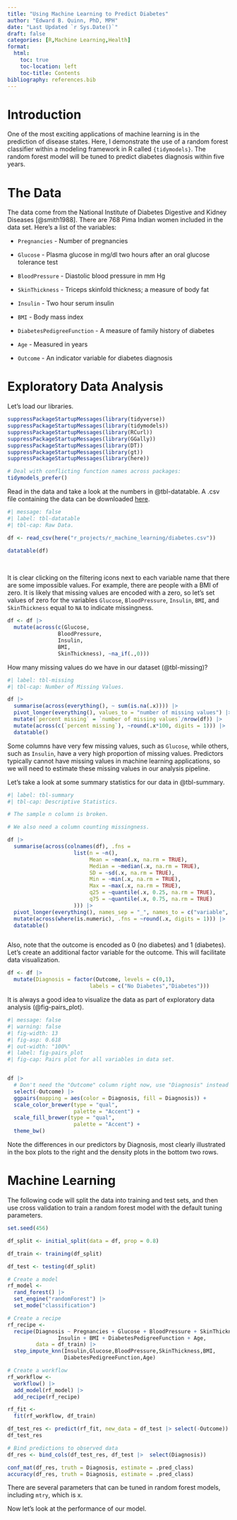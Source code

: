 ```yaml
---
title: "Using Machine Learning to Predict Diabetes"
author: "Edward B. Quinn, PhD, MPH"
date: "Last Updated `r Sys.Date()`"
draft: false
categories: [R,Machine Learning,Health]
format: 
  html:
    toc: true
    toc-location: left
    toc-title: Contents
bibliography: references.bib
---
```


# Introduction

One of the most exciting applications of machine learning is in the prediction of disease states. Here, I demonstrate the use of a random forest classifier within a modeling framework in R called `{tidymodels}`. The random forest model will be tuned to predict diabetes diagnosis within five years.

# The Data

The data come from the National Institute of Diabetes Digestive and Kidney Diseases [@smith1988]. There are 768 Pima Indian women included in the data set. Here's a list of the variables:

-   `Pregnancies` - Number of pregnancies

-   `Glucose` - Plasma glucose in mg/dl two hours after an oral glucose tolerance test

-   `BloodPressure` - Diastolic blood pressure in mm Hg

-   `SkinThickness` - Triceps skinfold thickness; a measure of body fat

-   `Insulin` - Two hour serum insulin

-   `BMI` - Body mass index

-   `DiabetesPedigreeFunction` - A measure of family history of diabetes

-   `Age` - Measured in years

-   `Outcome` - An indicator variable for diabetes diagnosis

# Exploratory Data Analysis

Let's load our libraries.

```r

suppressPackageStartupMessages(library(tidyverse))
suppressPackageStartupMessages(library(tidymodels))
suppressPackageStartupMessages(library(RCurl))
suppressPackageStartupMessages(library(GGally))
suppressPackageStartupMessages(library(DT))
suppressPackageStartupMessages(library(gt))
suppressPackageStartupMessages(library(here))

# Deal with conflicting function names across packages:
tidymodels_prefer()

```

Read in the data and take a look at the numbers in @tbl-datatable. A .csv file containing the data can be downloaded [here](https://www.kaggle.com/datasets/uciml/pima-indians-diabetes-database/data).

```r
#| message: false
#| label: tbl-datatable
#| tbl-cap: Raw Data.

df <- read_csv(here("r_projects/r_machine_learning/diabetes.csv"))

datatable(df)

```

<br>

It is clear clicking on the filtering icons next to each variable name that there are some impossible values. For example, there are people with a BMI of zero. It is likely that missing values are encoded with a zero, so let's set values of zero for the variables `Glucose`, `BloodPressure`, `Insulin`, `BMI`, and `SkinThickness` equal to `NA` to indicate missingness.

```r

df <- df |> 
  mutate(across(c(Glucose,
                BloodPressure,
                Insulin,
                BMI,
                SkinThickness), ~na_if(.,0)))

```

How many missing values do we have in our dataset (@tbl-missing)?

```r
#| label: tbl-missing
#| tbl-cap: Number of Missing Values.

df |> 
  summarise(across(everything(), ~ sum(is.na(.x)))) |> 
  pivot_longer(everything(), values_to = "number of missing values") |> 
  mutate(`percent missing` = `number of missing values`/nrow(df)) |> 
  mutate(across(c(`percent missing`), ~round(.x*100, digits = 1))) |> 
  datatable()

```

Some columns have very few missing values, such as `Glucose`, while others, such as `Insulin`, have a very high proportion of missing values. Predictors typically cannot have missing values in machine learning applications, so we will need to estimate these missing values in our analysis pipeline.

Let's take a look at some summary statistics for our data in @tbl-summary.

```r
#| label: tbl-summary
#| tbl-cap: Descriptive Statistics.

# The sample n column is broken.

# We also need a column counting missingness.

df |> 
  summarise(across(colnames(df), .fns = 
                     list(n = ~n(),
                          Mean = ~mean(.x, na.rm = TRUE),
                          Median = ~median(.x, na.rm = TRUE),
                          SD = ~sd(.x, na.rm = TRUE),
                          Min = ~min(.x, na.rm = TRUE),
                          Max = ~max(.x, na.rm = TRUE),
                          q25 = ~quantile(.x, 0.25, na.rm = TRUE), 
                          q75 = ~quantile(.x, 0.75, na.rm = TRUE)
                     ))) |>  
  pivot_longer(everything(), names_sep = "_", names_to = c("variable", ".value")) |> 
  mutate(across(where(is.numeric), .fns = ~round(.x, digits = 1))) |> 
  datatable()



```

Also, note that the outcome is encoded as 0 (no diabetes) and 1 (diabetes). Let's create an additional factor variable for the outcome. This will facilitate data visualization.

```r

df <- df |> 
  mutate(Diagnosis = factor(Outcome, levels = c(0,1),
                          labels = c("No Diabetes","Diabetes")))

```

It is always a good idea to visualize the data as part of exploratory data analysis (@fig-pairs_plot).

```r
#| message: false
#| warning: false
#| fig-width: 13
#| fig-asp: 0.618
#| out-width: "100%"
#| label: fig-pairs_plot
#| fig-cap: Pairs plot for all variables in data set.


df |>
  # Don't need the "Outcome" column right now, use "Diagnosis" instead
  select(-Outcome) |>
  ggpairs(mapping = aes(color = Diagnosis, fill = Diagnosis)) +
  scale_color_brewer(type = "qual",
                     palette = "Accent") +
  scale_fill_brewer(type = "qual",
                     palette = "Accent") +
  theme_bw()

```


Note the differences in our predictors by Diagnosis, most clearly illustrated in the box plots to the right and the density plots in the bottom two rows.

# Machine Learning

The following code will split the data into training and test sets, and then use cross validation to train a random forest model with the default tuning parameters.

```r

set.seed(456)

df_split <- initial_split(data = df, prop = 0.8)

df_train <- training(df_split)

df_test <- testing(df_split)

# Create a model
rf_model <- 
  rand_forest() |> 
  set_engine("randomForest") |> 
  set_mode("classification")

# Create a recipe
rf_recipe <-
  recipe(Diagnosis ~ Pregnancies + Glucose + BloodPressure + SkinThickness +
                Insulin + BMI + DiabetesPedigreeFunction + Age, 
         data = df_train) |> 
  step_impute_knn(Insulin,Glucose,BloodPressure,SkinThickness,BMI,
                  DiabetesPedigreeFunction,Age)

# Create a workflow
rf_workflow <-
  workflow() |> 
  add_model(rf_model) |> 
  add_recipe(rf_recipe)

rf_fit <- 
  fit(rf_workflow, df_train)

df_test_res <- predict(rf_fit, new_data = df_test |> select(-Outcome))
df_test_res

# Bind predictions to observed data
df_res <- bind_cols(df_test_res, df_test |>  select(Diagnosis))

conf_mat(df_res, truth = Diagnosis, estimate = .pred_class)
accuracy(df_res, truth = Diagnosis, estimate = .pred_class)


```



There are several parameters that can be tuned in random forest models, including `mtry`, which is x.





Now let's look at the performance of our model.












